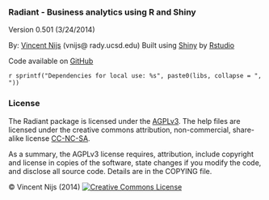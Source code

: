 ### Radiant - Business analytics using R and Shiny

Version 0.501 (3/24/2014)

By: <a href="http://rady.ucsd.edu/faculty/directory/nijs/" target="_blank">Vincent Nijs</a> (vnijs@ rady.ucsd.edu)
Built using <a href="http://www.rstudio.com/shiny/" target="_blank">Shiny</a> by <a href="http://www.rstudio.com/" target="_blank">Rstudio</a>

Code available on <a href="https://github.com/mostly-harmless/radiant" target="_blank">GitHub</a>

`r sprintf("Dependencies for local use: %s", paste0(libs, collapse = ", "))`

### License

The Radiant package is licensed under the <a href="http://www.tldrlegal.com/l/AGPL3" target="_blank">AGPLv3</a>. The help files are licensed under the creative commons attribution, non-commercial, share-alike license <a href="http://creativecommons.org/licenses/by-nc-sa/4.0/" target="_blank">CC-NC-SA</a>.

As a summary, the AGPLv3 license requires, attribution, include copyright and license in copies of the software, state changes if you modify the code, and disclose all source code. Details are in the COPYING file.

&copy; Vincent Nijs (2014) <a rel="license" href="http://creativecommons.org/licenses/by-nc-sa/4.0/" target="_blank"><img alt="Creative Commons License" style="border-width:0" src="http://i.creativecommons.org/l/by-nc-sa/4.0/80x15.png" /></a>
